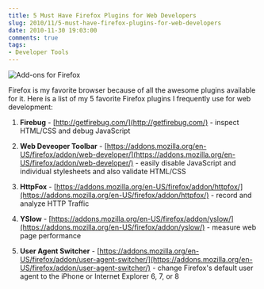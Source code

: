 ```yaml
---
title: 5 Must Have Firefox Plugins for Web Developers
slug: 2010/11/5-must-have-firefox-plugins-for-web-developers
date: 2010-11-30 19:03:00
comments: true
tags:
- Developer Tools
---
```


![Add-ons for Firefox](./firefox_addin_logo.jpg)

Firefox is my favorite browser because of all the awesome plugins available for it. Here is a list of my 5 favorite Firefox plugins I frequently use for web development:

1. __Firebug__ - [http://getfirebug.com/](http://getfirebug.com/) - inspect HTML/CSS and debug JavaScript

2. __Web Deveoper Toolbar__ - [https://addons.mozilla.org/en-US/firefox/addon/web-developer/](https://addons.mozilla.org/en-US/firefox/addon/web-developer/) - easily disable JavaScript and individual stylesheets and also validate HTML/CSS

3. __HttpFox__ - [https://addons.mozilla.org/en-US/firefox/addon/httpfox/](https://addons.mozilla.org/en-US/firefox/addon/httpfox/) - record and analyze HTTP Traffic

4. __YSlow__ - [https://addons.mozilla.org/en-US/firefox/addon/yslow/](https://addons.mozilla.org/en-US/firefox/addon/yslow/) - measure web page performance

5. __User Agent Switcher__ - [https://addons.mozilla.org/en-US/firefox/addon/user-agent-switcher/](https://addons.mozilla.org/en-US/firefox/addon/user-agent-switcher/) - change Firefox's default user agent to the iPhone or Internet Explorer 6, 7, or 8
